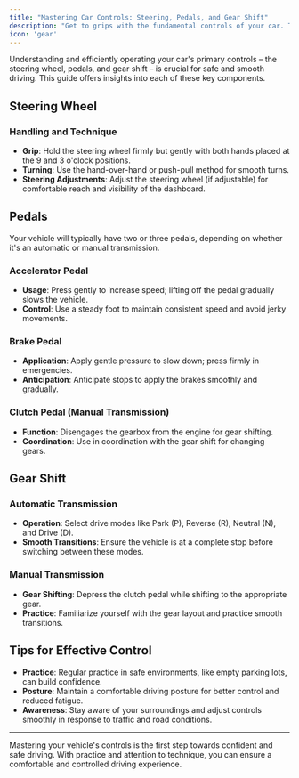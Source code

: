 ```yaml
---
title: "Mastering Car Controls: Steering, Pedals, and Gear Shift"
description: "Get to grips with the fundamental controls of your car. This guide provides insights on mastering the steering wheel, pedals, and gear shift for a smooth and safe driving experience."
icon: 'gear'
---
```


Understanding and efficiently operating your car's primary controls – the steering wheel, pedals, and gear shift – is crucial for safe and smooth driving. This guide offers insights into each of these key components.

## Steering Wheel

### Handling and Technique

- **Grip**: Hold the steering wheel firmly but gently with both hands placed at the 9 and 3 o'clock positions.
- **Turning**: Use the hand-over-hand or push-pull method for smooth turns.
- **Steering Adjustments**: Adjust the steering wheel (if adjustable) for comfortable reach and visibility of the dashboard.

## Pedals

Your vehicle will typically have two or three pedals, depending on whether it's an automatic or manual transmission.

### Accelerator Pedal

- **Usage**: Press gently to increase speed; lifting off the pedal gradually slows the vehicle.
- **Control**: Use a steady foot to maintain consistent speed and avoid jerky movements.

### Brake Pedal

- **Application**: Apply gentle pressure to slow down; press firmly in emergencies.
- **Anticipation**: Anticipate stops to apply the brakes smoothly and gradually.

### Clutch Pedal (Manual Transmission)

- **Function**: Disengages the gearbox from the engine for gear shifting.
- **Coordination**: Use in coordination with the gear shift for changing gears.

## Gear Shift

### Automatic Transmission

- **Operation**: Select drive modes like Park (P), Reverse (R), Neutral (N), and Drive (D).
- **Smooth Transitions**: Ensure the vehicle is at a complete stop before switching between these modes.

### Manual Transmission

- **Gear Shifting**: Depress the clutch pedal while shifting to the appropriate gear.
- **Practice**: Familiarize yourself with the gear layout and practice smooth transitions.

## Tips for Effective Control

- **Practice**: Regular practice in safe environments, like empty parking lots, can build confidence.
- **Posture**: Maintain a comfortable driving posture for better control and reduced fatigue.
- **Awareness**: Stay aware of your surroundings and adjust controls smoothly in response to traffic and road conditions.

---

Mastering your vehicle's controls is the first step towards confident and safe driving. With practice and attention to technique, you can ensure a comfortable and controlled driving experience.
